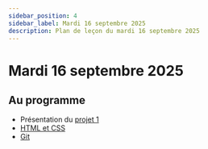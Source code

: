 ```yaml
---
sidebar_position: 4
sidebar_label: Mardi 16 septembre 2025
description: Plan de leçon du mardi 16 septembre 2025
---
```


# Mardi 16 septembre 2025

## Au programme

- Présentation du [projet 1](../evaluations/projet_1.mdx)
- [HTML et CSS](../notes_de_cours/theme_1/html_css.mdx)
- [Git](https://archambaultv-prof.github.io/git/)
